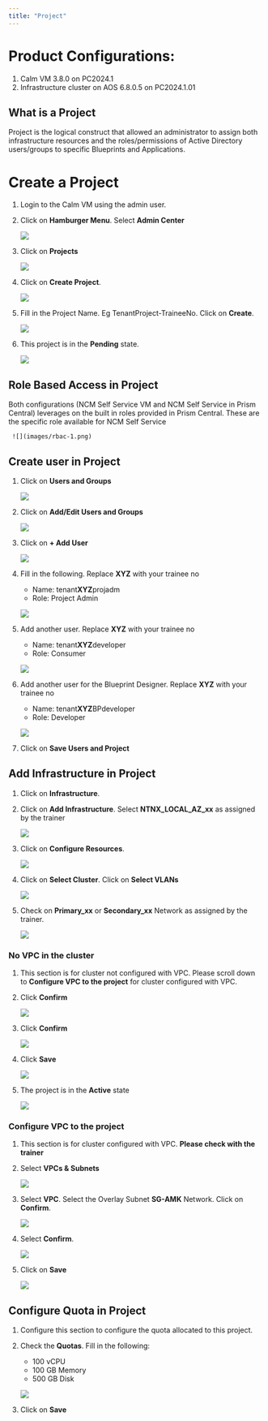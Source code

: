 ```yaml
---
title: "Project"
---
```


# Product Configurations:

1.  Calm VM 3.8.0 on PC2024.1
2.  Infrastructure cluster on AOS 6.8.0.5 on PC2024.1.01

## What is a Project

Project is the logical construct that allowed an administrator to assign both infrastructure resources and the roles/permissions of Active Directory users/groups to specific Blueprints and Applications.

# Create a Project

1.  Login to the Calm VM using the admin user.

2.  Click on **Hamburger Menu**.  Select **Admin Center**

    ![](images/AppSwitcher-AdminCenter.png)

3.  Click on **Projects** 

    ![](images/Admin-Center-Project.png)


4.  Click on **Create Project**.

    ![](images/Create-Project.png)

5.  Fill in the Project Name. Eg TenantProject-TraineeNo. Click on
    **Create**.

    ![](images/Create-Project-1.png)

6.  This project is in the **Pending** state.  

    ![](images/Create-Project-2.png)

## Role Based Access in Project

Both configurations (NCM Self Service VM and NCM Self Service in Prism Central) leverages on the built in roles provided in Prism Central.  These are 
the specific role available for NCM Self Service

     ![](images/rbac-1.png)

## Create user in Project

1.  Click on **Users and Groups**

    ![](images/Create-User-1.png)

2.  Click on **Add/Edit Users and Groups**

    ![](images/Create-User-2.png)

3.  Click on **+ Add User** 

    ![](images/Create-User-3.png)

4.  Fill in the following.  Replace **XYZ** with your trainee no

    - Name: tenant**XYZ**projadm
    - Role: Project Admin

    ![](images/Create-User-4.png)

5.  Add another user.  Replace **XYZ** with your trainee no

    - Name: tenant**XYZ**developer
    - Role: Consumer

    ![](images/Create-User-5.png)

6.  Add another user for the Blueprint Designer.  Replace **XYZ** with your trainee no

    - Name: tenant**XYZ**BPdeveloper
    - Role: Developer

    ![](images/Create-User-6.png)

7.  Click on **Save Users and Project**

## Add Infrastructure in Project

1.  Click on **Infrastructure**.  

2. Click on **Add Infrastructure**. Select **NTNX_LOCAL_AZ_xx** as assigned by the trainer

    ![](images/Create-Project-3.png)

3.  Click on **Configure Resources**. 

    ![](images/Create-Project-4.png)

4.  Click on **Select Cluster**.  Click on **Select VLANs**

    ![](images/Create-Project-5.png)

5.  Check on **Primary_xx** or **Secondary_xx** Network as assigned by the trainer.  

    ![](images/Create-Project-6.png)

### No VPC in the cluster

1.  This section is for cluster not configured with VPC.  Please scroll down to **Configure VPC to the project** for cluster configured with VPC.

2.  Click **Confirm**

    ![](images/Create-Project-7.png)

3.  Click **Confirm**

    ![](images/Create-Project-8.png)

4.  Click **Save**   

    ![](images/Create-Project-9.png)

5.  The project is in the **Active** state

    ![](images/Create-Project-10.png)

### Configure VPC to the project 

1.  This section is for cluster configured with VPC.  **Please check with the trainer**

2.  Select **VPCs & Subnets**

    ![](images/project-vpc-2022-6.png)

3.  Select **VPC**. Select the Overlay Subnet **SG-AMK** Network. Click
    on **Confirm**.

    ![](images/project-vpc-2022-6.png)

4.  Select **Confirm**.

    ![](images/project-vpc-confirm-pc2022-6.png)

5.  Click on **Save**

    ![](images/project-infrastructure-save-pc2022-6.png)

## Configure Quota in Project

1.  Configure this section to configure the quota allocated to this project.

2.  Check the **Quotas**.  Fill in the following:

    - 100 vCPU
    - 100 GB Memory
    - 500 GB Disk

    ![](images/Quota.png)

3.  Click on **Save**


